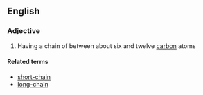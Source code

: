 ==English==

===Adjective===
{{en-adj|pos=[[medium]]-[[chain]]|-}}

#{{organic chemistry|of an aliphatic compound}} Having a chain of between about six and twelve [[carbon]] atoms

====Related terms====
*[[short-chain]]
*[[long-chain]]